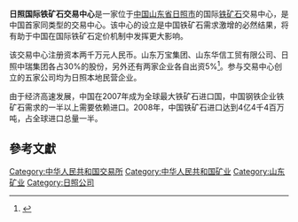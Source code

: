 '''日照国际铁矿石交易中心'''是一家位于[[中国|中国]][[山东省|山东省]][[日照市|日照市]]的国际[[铁矿石|铁矿石]]交易中心，是中国首家同类型的交易中心。该中心的设立是中国铁矿石需求激增的必然结果，将有助于中国在国际铁矿石定价机制中发挥更大影响。

该交易中心注册资本两千万元人民币。山东万宝集团、山东华信工贸有限公司、日照中瑞集团各占30%的股份，另外还有两家企业各自出资5%<ref>{{Cite web |url=http://www.voanews.com/chinese/w2009-05-23-voa1.cfm |title=中国即将成立国际铁矿石交易中心 |access-date=2009-05-24 |archive-date=2009-05-27 |archive-url=https://web.archive.org/web/20090527130404/http://www.voanews.com/chinese/w2009-05-23-voa1.cfm |dead-url=no }}</ref>。参与交易中心创立的五家公司均为日照本地民营企业。

由于经济高速发展，中国在2007年成为全球最大铁矿石进口国，中国钢铁企业铁矿石需求的一半以上需要依赖进口。2008年，中国铁矿石进口达到4亿4千4百万吨，占全球进口总量一半。

==參考文獻==
<div class="references-small">
<references />
</div>
{{VOA}}
[[Category:中华人民共和国交易所|Category:中华人民共和国交易所]]
[[Category:中华人民共和国矿业|Category:中华人民共和国矿业]]
[[Category:山东矿业|Category:山东矿业]]
[[Category:日照公司|Category:日照公司]]